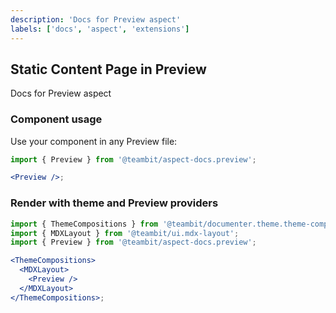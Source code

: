 ```yaml
---
description: 'Docs for Preview aspect'
labels: ['docs', 'aspect', 'extensions']
---
```



## Static Content Page in Preview

Docs for Preview aspect

### Component usage

Use your component in any Preview file:

```jsx
import { Preview } from '@teambit/aspect-docs.preview';

<Preview />;
```

### Render with theme and Preview providers

```jsx
import { ThemeCompositions } from '@teambit/documenter.theme.theme-compositions';
import { MDXLayout } from '@teambit/ui.mdx-layout';
import { Preview } from '@teambit/aspect-docs.preview';

<ThemeCompositions>
  <MDXLayout>
    <Preview />
  </MDXLayout>
</ThemeCompositions>;
```
